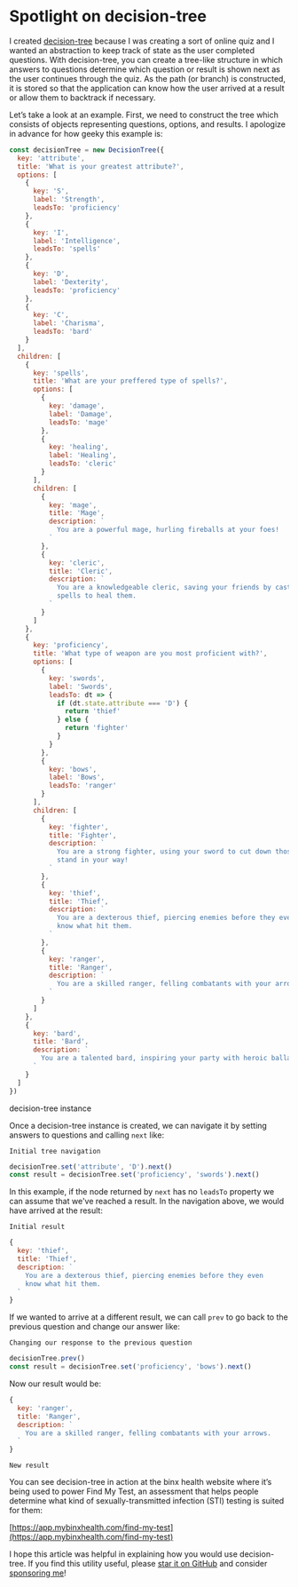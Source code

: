 
# Spotlight on decision-tree

I created [decision-tree](https://github.com/ianwalter/decision-tree) because I
was creating a sort of online quiz and I wanted an abstraction to keep track of
state as the user completed questions. With decision-tree, you can create a
tree-like structure in which answers to questions determine which question or
result is shown next as the user continues through the quiz. As the path
(or branch) is constructed, it is stored so that the application can know how
the user arrived at a result or allow them to backtrack if necessary.

Let’s take a look at an example. First, we need to construct the tree which
consists of objects representing questions, options, and results. I apologize in
advance for how geeky this example is:

```js
const decisionTree = new DecisionTree({
  key: 'attribute',
  title: 'What is your greatest attribute?',
  options: [
    {
      key: 'S',
      label: 'Strength',
      leadsTo: 'proficiency'
    },
    {
      key: 'I',
      label: 'Intelligence',
      leadsTo: 'spells'
    },
    {
      key: 'D',
      label: 'Dexterity',
      leadsTo: 'proficiency'
    },
    {
      key: 'C',
      label: 'Charisma',
      leadsTo: 'bard'
    }
  ],
  children: [
    {
      key: 'spells',
      title: 'What are your preffered type of spells?',
      options: [
        {
          key: 'damage',
          label: 'Damage',
          leadsTo: 'mage'
        },
        {
          key: 'healing',
          label: 'Healing',
          leadsTo: 'cleric'
        }
      ],
      children: [
        {
          key: 'mage',
          title: 'Mage',
          description: `
            You are a powerful mage, hurling fireballs at your foes!
          `
        },
        {
          key: 'cleric',
          title: 'Cleric',
          description: `
            You are a knowledgeable cleric, saving your friends by casting
            spells to heal them.
          `
        }
      ]
    },
    {
      key: 'proficiency',
      title: 'What type of weapon are you most proficient with?',
      options: [
        {
          key: 'swords',
          label: 'Swords',
          leadsTo: dt => {
            if (dt.state.attribute === 'D') {
              return 'thief'
            } else {
              return 'fighter'
            }
          }
        },
        {
          key: 'bows',
          label: 'Bows',
          leadsTo: 'ranger'
        }
      ],
      children: [
        {
          key: 'fighter',
          title: 'Fighter',
          description: `
            You are a strong fighter, using your sword to cut down those who
            stand in your way!
          `
        },
        {
          key: 'thief',
          title: 'Thief',
          description: `
            You are a dexterous thief, piercing enemies before they even
            know what hit them.
          `
        },
        {
          key: 'ranger',
          title: 'Ranger',
          description: `
            You are a skilled ranger, felling combatants with your arrows.
          `
        }
      ]
    },
    {
      key: 'bard',
      title: 'Bard',
      description: `
        You are a talented bard, inspiring your party with heroic ballads.
      `
    }
  ]
})
```

<CodeCaption>
  decision-tree instance
</CodeCaption>

Once a decision-tree instance is created, we can navigate it by setting answers
to questions and calling `next` like:

`Initial tree navigation`

```js
decisionTree.set('attribute', 'D').next()
const result = decisionTree.set('proficiency', 'swords').next()
```

In this example, if the node returned by `next` has no `leadsTo` property we can
assume that we've reached a result. In the navigation above, we would have
arrived at the result:

`Initial result`

```js
{
  key: 'thief',
  title: 'Thief',
  description: `
    You are a dexterous thief, piercing enemies before they even
    know what hit them.
  `
}
```

If we wanted to arrive at a different result, we can call `prev` to go back to
the previous question and change our answer like:

`Changing our response to the previous question`

```js
decisionTree.prev()
const result = decisionTree.set('proficiency', 'bows').next()
```

Now our result would be:

```js
{
  key: 'ranger',
  title: 'Ranger',
  description: `
    You are a skilled ranger, felling combatants with your arrows.
  `
}
```

`New result`

You can see decision-tree in action at the binx health website where it’s being
used to power Find My Test, an assessment that helps people determine what kind
of sexually-transmitted infection (STI) testing is suited for them:

[https://app.mybinxhealth.com/find-my-test](https://app.mybinxhealth.com/find-my-test)

I hope this article was helpful in explaining how you would use decision-tree.
If you find this utility useful, please
[star it on GitHub](https://github.com/ianwalter/decision-tree) and consider
[sponsoring me](https://github.com/sponsors/ianwalter)!

